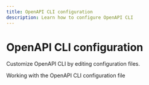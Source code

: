 ```yaml
---
title: OpenAPI CLI configuration
description: Learn how to configure OpenAPI CLI
---
```



# OpenAPI CLI configuration

Customize OpenAPI CLI by editing configuration files.

<div>
  <Flex justifyContent="space-between" flexWrap="wrap">
    <WideTile to="./configuration-file.mdx" header="Configuration file">
      Working with the OpenAPI CLI configuration file
    </WideTile>
  </Flex>
</div>

